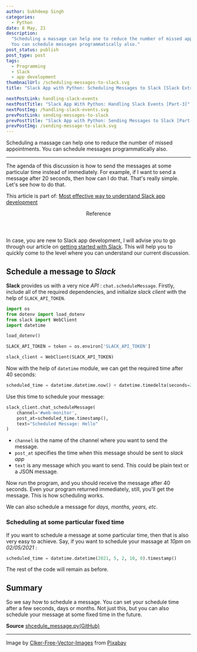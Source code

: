 ---
author: Sukhdeep Singh
categories:
  - Python
date: 8 May, 21
description:
  "Scheduling a massage can help one to reduce the number of missed appointments.
  You can schedule messages programmatically also."
post_status: publish
post_type: post
tags:
  - Programming
  - Slack
  - app development
thumbnailUrl: /scheduling-messages-to-slack.svg
title: "Slack App with Python: Scheduling Messages to Slack [Slack Extra]"

nextPostLink: handling-slack-events
nextPostTitle: "Slack App With Python: Handling Slack Events [Part-3]"
nextPostImg: /handling-slack-events.svg
prevPostLink: sending-messages-to-slack
prevPostTitle: "Slack App with Python: Sending Messages to Slack [Part-2]"
prevPostImg: /sending-message-to-slack.svg
---

<p className="italic font-semibold">
  Scheduling a massage can help one to reduce the number of missed appointments.
  You can schedule messages programmatically also.
</p>

---

The agenda of this discussion is how to send the messages at some particular
time instead of immediately. For example, if I want to send a message after 20
seconds, then how can I do that. That's really simple. Let's see how to do
that.

<section className="text-sm">

This article is part of: [Most effective way to understand Slack app development](https://pennow.tech/essential-skills-to-develop-slack-apps/)

</section>

<section class="message">
  <header>
    <i></i>Reference
  </header>

In case, you are new to Slack app development, I will advise you to go through
our article on [getting started with Slack](/slack-app-getting-started/). This
will help you to quickly come to the level where you can understand our current
discussion.

</section>

## Schedule a message to _Slack_

**Slack** provides us with a very nice _API_ : `chat.scheduleMessage`. Firstly, include all of the required dependencies, and initialize _slack client_ with the help of `SLACK_API_TOKEN`.

```python
import os
from dotenv import load_dotenv
from slack import WebClient
import datetime

load_dotenv()

SLACK_API_TOKEN = token = os.environ['SLACK_API_TOKEN']

slack_client = WebClient(SLACK_API_TOKEN)
```

Now with the help of `datetime` module, we can get the required time after 40
seconds:

```python
scheduled_time = datetime.datetime.now() + datetime.timedelta(seconds=20)
```

Use this time to schedule your message:

```python
slack_client.chat_scheduleMessage(
    channel='#web-monitor',
    post_at=scheduled_time.timestamp(),
    text="Scheduled Message: Hello"
)
```

- `channel` is the name of the channel where you want to send the message.
- `post_at` specifies the time when this message should be sent to _slack app_
- `text` is any message which you want to send. This could be plain text or a JSON message.

Now run the program, and you should receive the message after 40 seconds. Even your program returned immediately, still, you'll get the message. This is how scheduling works.

We can also schedule a message for _days, months, years, etc_.

### Scheduling at some particular fixed time

If you want to schedule a message at some particular time, then that is also
very easy to achieve. Say, if you want to schedule your massage at _10pm_ on
_02/05/2021_ :

```python
scheduled_time = datetime.datetime(2021, 5, 2, 10, 0).timestamp()
```

The rest of the code will remain as before.

## Summary

So we say how to schedule a message. You can set your schedule time after a few seconds, days or months. Not just this, but you can also schedule your message at some fixed time in the future.

**Source** [shcedule_message.py(GitHub)](https://github.com/pennowtech/slack-app-python-slack-bolt/blob/master/shcedule_message.py)

---

Image by [Clker-Free-Vector-Images](https://pixabay.com/users/clker-free-vector-images-3736/?utm_source=link-attribution&utm_medium=referral&utm_campaign=image&utm_content=311519) from
[Pixabay](https://pixabay.com/?utm_source=link-attribution&utm_medium=referral&utm_campaign=image&utm_content=311519)
